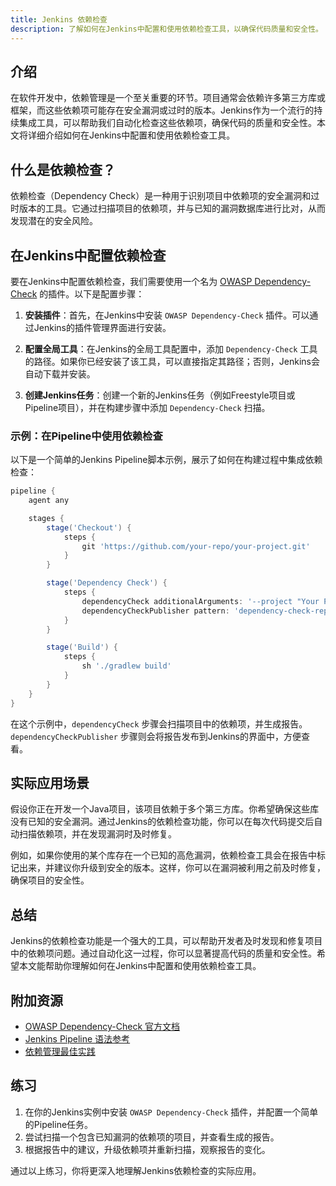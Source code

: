 ```yaml
---
title: Jenkins 依赖检查
description: 了解如何在Jenkins中配置和使用依赖检查工具，以确保代码质量和安全性。
---
```


## 介绍

在软件开发中，依赖管理是一个至关重要的环节。项目通常会依赖许多第三方库或框架，而这些依赖项可能存在安全漏洞或过时的版本。Jenkins作为一个流行的持续集成工具，可以帮助我们自动化检查这些依赖项，确保代码的质量和安全性。本文将详细介绍如何在Jenkins中配置和使用依赖检查工具。

## 什么是依赖检查？

依赖检查（Dependency Check）是一种用于识别项目中依赖项的安全漏洞和过时版本的工具。它通过扫描项目的依赖项，并与已知的漏洞数据库进行比对，从而发现潜在的安全风险。

## 在Jenkins中配置依赖检查

要在Jenkins中配置依赖检查，我们需要使用一个名为 [OWASP Dependency-Check](https://owasp.org/www-project-dependency-check/) 的插件。以下是配置步骤：

1. **安装插件**：首先，在Jenkins中安装 `OWASP Dependency-Check` 插件。可以通过Jenkins的插件管理界面进行安装。

2. **配置全局工具**：在Jenkins的全局工具配置中，添加 `Dependency-Check` 工具的路径。如果你已经安装了该工具，可以直接指定其路径；否则，Jenkins会自动下载并安装。

3. **创建Jenkins任务**：创建一个新的Jenkins任务（例如Freestyle项目或Pipeline项目），并在构建步骤中添加 `Dependency-Check` 扫描。

### 示例：在Pipeline中使用依赖检查

以下是一个简单的Jenkins Pipeline脚本示例，展示了如何在构建过程中集成依赖检查：

```groovy
pipeline {
    agent any

    stages {
        stage('Checkout') {
            steps {
                git 'https://github.com/your-repo/your-project.git'
            }
        }

        stage('Dependency Check') {
            steps {
                dependencyCheck additionalArguments: '--project "Your Project Name" --scan . --format "ALL"', odcInstallation: 'Dependency-Check'
                dependencyCheckPublisher pattern: 'dependency-check-report.xml'
            }
        }

        stage('Build') {
            steps {
                sh './gradlew build'
            }
        }
    }
}
```

在这个示例中，`dependencyCheck` 步骤会扫描项目中的依赖项，并生成报告。`dependencyCheckPublisher` 步骤则会将报告发布到Jenkins的界面中，方便查看。

## 实际应用场景

假设你正在开发一个Java项目，该项目依赖于多个第三方库。你希望确保这些库没有已知的安全漏洞。通过Jenkins的依赖检查功能，你可以在每次代码提交后自动扫描依赖项，并在发现漏洞时及时修复。

例如，如果你使用的某个库存在一个已知的高危漏洞，依赖检查工具会在报告中标记出来，并建议你升级到安全的版本。这样，你可以在漏洞被利用之前及时修复，确保项目的安全性。

## 总结

Jenkins的依赖检查功能是一个强大的工具，可以帮助开发者及时发现和修复项目中的依赖项问题。通过自动化这一过程，你可以显著提高代码的质量和安全性。希望本文能帮助你理解如何在Jenkins中配置和使用依赖检查工具。

## 附加资源

- [OWASP Dependency-Check 官方文档](https://owasp.org/www-project-dependency-check/)
- [Jenkins Pipeline 语法参考](https://www.jenkins.io/doc/book/pipeline/syntax/)
- [依赖管理最佳实践](https://www.owasp.org/index.php/Dependency_Management)

## 练习

1. 在你的Jenkins实例中安装 `OWASP Dependency-Check` 插件，并配置一个简单的Pipeline任务。
2. 尝试扫描一个包含已知漏洞的依赖项的项目，并查看生成的报告。
3. 根据报告中的建议，升级依赖项并重新扫描，观察报告的变化。

通过以上练习，你将更深入地理解Jenkins依赖检查的实际应用。